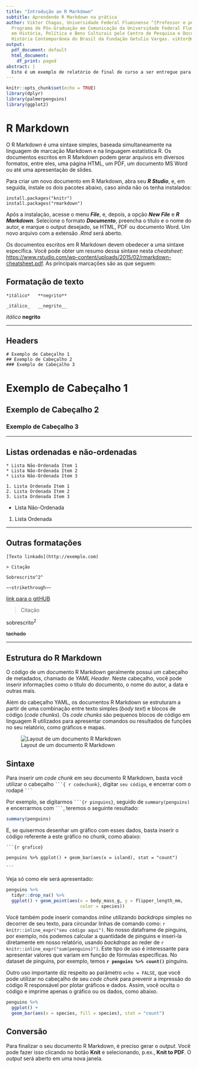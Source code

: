 ```yaml
---
title: "Introdução ao R Markdown"
subtitle: Aprendendo R Markdown na prática
author: Viktor Chagas, Universidade Federal Fluminense ^[Professor e pesquisador do
  Programa de Pós-Graduação em Comunicação da Universidade Federal Fluminense. Doutor
  em História, Política e Bens Culturais pelo Centro de Pesquisa e Documentação de
  História Contemporânea do Brasil da Fundação Getulio Vargas. viktor@midia.uff.br]
output:
  pdf_document: default
  html_document:
    df_print: paged
abstract: |
  Este é um exemplo de relatório de final de curso a ser entregue para a disciplina de Introdução à Análise de Pesquisa Quantitativa, semestre letivo 2020.2, na graduação em Estudos de Mídia.
---
```


```r
knitr::opts_chunk$set(echo = TRUE)
library(dplyr)
library(palmerpenguins)
library(ggplot2)
```

# R Markdown

O R Markdown é uma sintaxe simples, baseada simultaneamente na linguagem de marcação Markdown e na linguagem estatística R. Os documentos escritos em R Markdown podem gerar arquivos em diversos formatos, entre eles, uma página HTML, um PDF, um documento MS Word ou até uma apresentação de slides. 

Para criar um novo documento em R Markdown, abra seu ***R Studio***, e, em seguida, instale os dois pacotes abaixo, caso ainda não os tenha instalados:

```
install.packages("knitr")
install.packages("rmarkdown")
```

Após a instalação, acesse o menu ***File***, e, depois, a opção ***New File*** e ***R Markdown***. Selecione o formato ***Documento***, preencha o título e o nome do autor, e marque o output desejado, se HTML, PDF ou documento Word. Um novo arquivo com a extensão *.Rmd* será aberto.

Os documentos escritos em R Markdown devem obedecer a uma sintaxe específica. Você pode obter um resumo dessa sintaxe nesta *cheatsheet*: <https://www.rstudio.com/wp-content/uploads/2015/02/rmarkdown-cheatsheet.pdf>. As principais marcações são as que seguem:

## Formatação de texto
```
*itálico*   **negrito**

_itálico_   __negrito__
```
*itálico*   **negrito**

***

## Headers
```
# Exemplo de Cabeçalho 1
## Exemplo de Cabeçalho 2
### Exemplo de Cabeçalho 3
```
# Exemplo de Cabeçalho 1
## Exemplo de Cabeçalho 2
### Exemplo de Cabeçalho 3

***

## Listas ordenadas e não-ordenadas
```
* Lista Não-Ordenada Item 1
* Lista Não-Ordenada Item 2
* Lista Não-Ordenada Item 3

1. Lista Ordenada Item 1
2. Lista Ordenada Item 2
3. Lista Ordenada Item 3
```
* Lista Não-Ordenada

1. Lista Ordenada

***

## Outras formatações
```
[Texto linkado](http://exemplo.com)

> Citação

Sobrescrito^2^

~~strikethrough~~
```
[link para o gitHUB](http://github.com)

> Citação

sobrescrito^2^

~~tachado~~

***

## Estrutura do R Markdown

O código de um documento R Markdown geralmente possui um cabeçalho de metadados, chamado de *YAML Header*. Neste cabeçalho, você pode inserir informações como o título do documento, o nome do autor, a data e outras mais.

Além do cabeçalho YAML, os documentos R Markdown se estruturam a partir de uma combinação entre texto simples (*body text*) e blocos de código (*code chunks*). Os *code chunks* são pequenos blocos de código em linguagem R utilizados para apresentar comandos ou resultados de funções no seu relatório, como gráficos e mapas.

![Layout de um documento R Markdown](~/Dropbox/aula12/images/rmarkdown_layout.png)

## Sintaxe

Para inserir um *code chunk* em seu documento R Markdown, basta você utilizar o cabeçalho ` ```{ r codechunk}`, digitar `seu código`, e encerrar com o rodapé ` ``` `

Por exemplo, se digitarmos ` ```{r pinguins}`, seguido de `summary(penguins)` e encerrarmos com ` ``` `, teremos o seguinte resultado:

```r
summary(penguins)
```

E, se quisermos desenhar um gráfico com esses dados, basta inserir o código referente a este gráfico no chunk, como abaixo:

` ```{r grafico} `

` penguins %>% ggplot() + geom_bar(aes(x = island), stat = "count") `

` ```  `

Veja só como ele será apresentado:

```r
penguins %>% 
  tidyr::drop_na() %>% 
  ggplot() + geom_point(aes(x = body_mass_g, y = flipper_length_mm, 
                            color = species))
```

Você também pode inserir comandos *inline* utilizando *backdrops* simples no decorrer de seu texto, para circundar linhas de comando como: `r knitr::inline_expr("seu código aqui")`. No nosso dataframe de pinguins, por exemplo, nós podemos calcular a quantidade de pinguins e inseri-la diretamente em nosso relatório, usando *backdrops* ao reder de `r knitr::inline_expr("sum(penguins)")`. Este tipo de uso é interessante para apresentar valores que variam em função de fórmulas específicas. No dataset de pinguins, por exemplo, temos **`r penguins %>% count()`** pinguins.

Outro uso importante diz respeito ao parâmetro `echo = FALSE`, que você pode utilizar no cabeçalho de seu *code chunk* para prevenir a impressão do código R responsável por plotar gráficos e dados. Assim, você oculta o código e imprime apenas o gráfico ou os dados, como abaixo.

```r
penguins %>% 
  ggplot() +
  geom_bar(aes(x = species, fill = species), stat = "count")
```

## Conversão

Para finalizar o seu documento R Markdown, é preciso gerar o *output*. Você pode fazer isso clicando no botão **Knit** e selecionando, p.ex., **Knit to PDF**. O *output* será aberto em uma nova janela.
